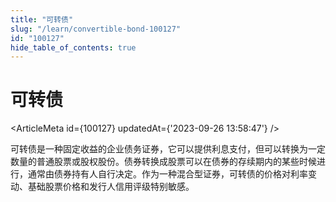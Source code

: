 ```yaml
---
title: "可转债"
slug: "/learn/convertible-bond-100127"
id: "100127"
hide_table_of_contents: true
---
```



# 可转债

<ArticleMeta id={100127} updatedAt={'2023-09-26 13:58:47'} />
<div className='border-solid border-b border-t-0 my-4 border-[var(--ifm-color-gray-300)]' />

可转债是一种固定收益的企业债务证券，它可以提供利息支付，但可以转换为一定数量的普通股票或股权股份。债券转换成股票可以在债券的存续期内的某些时候进行，通常由债券持有人自行决定。作为一种混合型证券，可转债的价格对利率变动、基础股票价格和发行人信用评级特别敏感。
